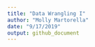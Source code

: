 ```yaml
---
title: "Data Wrangling I"
author: "Molly Martorella"
date: "9/17/2019"
output: github_document
---
```


